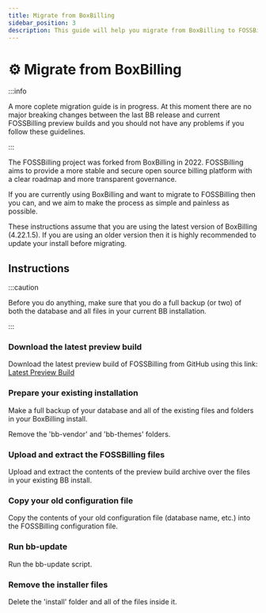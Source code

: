 ```yaml
---
title: Migrate from BoxBilling
sidebar_position: 3
description: This guide will help you migrate from BoxBilling to FOSSBilling
---
```


# :gear: Migrate from BoxBilling

:::info

A more coplete migration guide is in progress. At this moment there are no major breaking changes between the last BB release and current FOSSBilling preview builds and you should not have any problems if you follow these guidelines.

:::

The FOSSBilling project was forked from BoxBilling in 2022. FOSSBilling aims to provide a more stable and secure open source billing platform with a clear roadmap and more transparent governance. 

If you are currently using BoxBilling and want to migrate to FOSSBilling then you can, and we aim to make the process as simple and painless as possible.

These instructions assume that you are using the latest version of BoxBilling (4.22.1.5). If you are using an older version then it is highly recommended to update your install before migrating. 

## Instructions

:::caution

Before you do anything, make sure that you do a full backup (or two) of both the database and all files in your current BB installation. 

:::

### Download the latest preview build

Download the latest preview build of FOSSBilling from GitHub using this link: [Latest Preview Build](https://fossbilling.org/downloads/preview)

### Prepare your existing installation

Make a full backup of your database and all of the existing files and folders in your BoxBilling install. 

Remove the 'bb-vendor' and 'bb-themes' folders.

### Upload and extract the FOSSBilling files

Upload and extract the contents of the preview build archive over the files in your existing BB install. 

### Copy your old configuration file

Copy the contents of your old configuration file (database name, etc.) into the FOSSBilling configuration file. 

### Run bb-update

Run the bb-update script.

### Remove the installer files

Delete the 'install' folder and all of the files inside it. 
